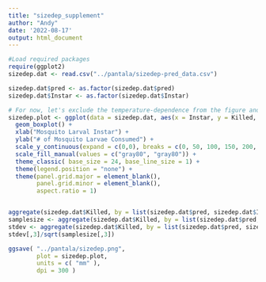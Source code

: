 ```yaml
---
title: "sizedep_supplement"
author: "Andy"
date: '2022-08-17'
output: html_document
---
```



```r
#Load required packages
require(ggplot2)
sizedep.dat <- read.csv("../pantala/sizedep-pred_data.csv")

sizedep.dat$pred <- as.factor(sizedep.dat$pred)
sizedep.dat$Instar <- as.factor(sizedep.dat$Instar)

# For now, let's exclude the temperature-dependence from the figure and just compare across temps
sizedep.plot <- ggplot(data = sizedep.dat, aes(x = Instar, y = Killed, fill = Instar)) +
  geom_boxplot() + 
  xlab("Mosquito Larval Instar") +
  ylab("# of Mosquito Larvae Consumed") +
  scale_y_continuous(expand = c(0,0), breaks = c(0, 50, 100, 150, 200, 250, 300)) +
  scale_fill_manual(values = c("gray80", "gray80")) +
  theme_classic( base_size = 24, base_line_size = 1) +
  theme(legend.position = "none") +
  theme(panel.grid.major = element_blank(),
        panel.grid.minor = element_blank(),
        aspect.ratio = 1)


aggregate(sizedep.dat$Killed, by = list(sizedep.dat$pred, sizedep.dat$Instar), FUN = 'mean')
samplesize <- aggregate(sizedep.dat$Killed, by = list(sizedep.dat$pred, sizedep.dat$Instar), FUN = 'length')
stdev <- aggregate(sizedep.dat$Killed, by = list(sizedep.dat$pred, sizedep.dat$Instar), FUN = 'sd')
stdev[,3]/sqrt(samplesize[,3])

ggsave( "../pantala/sizedep.png",
        plot = sizedep.plot,
        units = c( "mm" ),
        dpi = 300 )
```

